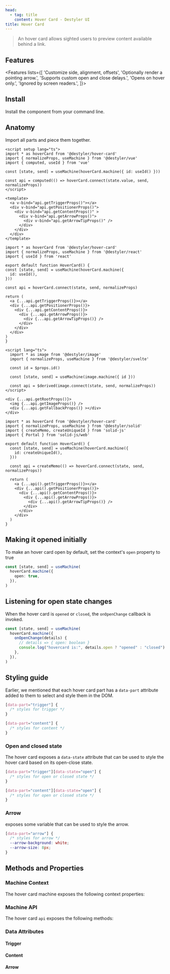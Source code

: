 ```yaml
---
head:
  - tag: title
    content: Hover Card - Destyler UI
title: Hover Card
---
```



> An hover card allows sighted users to preview content available behind a link.

<PreviewCode name="hover-card"></PreviewCode>

## Features

<Features lists={[
  'Customize side, alignment, offsets',
  'Optionally render a pointing arrow.',
  'Supports custom open and close delays.',
  'Opens on hover only.',
  'Ignored by screen readers.',
]}>
</Features>

## Install

Install the component from your command line.

<InstallShell name="hover-card" />


## Anatomy

Import all parts and piece them together.

<FrameworkLayout>

  <div slot='vue'>

  ```vue
  <script setup lang="ts">
import * as hoverCard from '@destyler/hover-card'
import { normalizeProps, useMachine } from '@destyler/vue'
import { computed, useId } from 'vue'

const [state, send] = useMachine(hoverCard.machine({ id: useId() }))

const api = computed(() => hoverCard.connect(state.value, send, normalizeProps))
</script>

<template>
    <a v-bind="api.getTriggerProps()"></a>
    <div v-bind="api.getPositionerProps()">
      <div v-bind="api.getContentProps()" >
        <div v-bind="api.getArrowProps()">
          <div v-bind="api.getArrowTipProps()" />
        </div>
      </div>
    </div>
</template>

  ```

  </div>
  <div slot='react'>

  ```tsx
  import * as hoverCard from '@destyler/hover-card'
import { normalizeProps, useMachine } from '@destyler/react'
import { useId } from 'react'

export default function HoverCard() {
  const [state, send] = useMachine(hoverCard.machine({
    id: useId(),
  }))

  const api = hoverCard.connect(state, send, normalizeProps)

  return (
    <a {...api.getTriggerProps()}></a>
    <div {...api.getPositionerProps()}>
      <div {...api.getContentProps()}>
        <div {...api.getArrowProps()}>
          <div {...api.getArrowTipProps()} />
        </div>
      </div>
    </div>
  )
}

  ```

  </div>
  <div slot='svelte'>

  ```svelte
  <script lang="ts">
    import * as image from '@destyler/image'
    import { normalizeProps, useMachine } from '@destyler/svelte'

    const id = $props.id()

    const [state, send] = useMachine(image.machine({ id }))

    const api = $derived(image.connect(state, send, normalizeProps))
  </script>

  <div {...api.getRootProps()}>
    <img {...api.getImageProps()} />
    <div {...api.getFallbackProps()} ></div>
  </div>
  ```

  </div>
  <div slot='solid'>

  ```tsx
  import * as hoverCard from '@destyler/hover-card'
  import { normalizeProps, useMachine } from '@destyler/solid'
  import { createMemo, createUniqueId } from 'solid-js'
  import { Portal } from 'solid-js/web'

  export default function HoverCard() {
    const [state, send] = useMachine(hoverCard.machine({
      id: createUniqueId(),
    }))

    const api = createMemo(() => hoverCard.connect(state, send, normalizeProps))

    return (
      <a {...api().getTriggerProps()}></a>
      <div {...api().getPositionerProps()}>
        <div {...api().getContentProps()}>
          <div {...api().getArrowProps()}>
            <div {...api().getArrowTipProps()} />
          </div>
        </div>
      </div>
    )
  }
  ```

  </div>

</FrameworkLayout>

## Making it opened initially

To make an hover card open by default, set the context's `open` property to true

```ts
const [state, send] = useMachine(
  hoverCard.machine({
    open: true,
  }),
)
```

## Listening for open state changes

When the hover card is `opened` or `closed`, the `onOpenChange` callback is invoked.

```ts
const [state, send] = useMachine(
  hoverCard.machine({
    onOpenChange(details) {
      // details => { open: boolean }
      console.log("hovercard is:", details.open ? "opened" : "closed")
    },
  }),
)
```

## Styling guide

Earlier, we mentioned that each hover card part has a `data-part` attribute added to them to
select and style them in the DOM.

```css
[data-part="trigger"] {
  /* styles for trigger */
}

[data-part="content"] {
  /* styles for content */
}
```

### Open and closed state

The hover card exposes a `data-state` attribute that can be used to style
the hover card based on its open-close state.

```css
[data-part="trigger"][data-state="open"] {
  /* styles for open or closed state */
}

[data-part="content"][data-state="open"] {
  /* styles for open or closed state */
}
```

### Arrow

exposes some variable that can be used to style the arrow.

```css
[data-part="arrow"] {
  /* styles for arrow */
  --arrow-background: white;
  --arrow-size: 8px;
}
```


## Methods and Properties

### Machine Context

The hover card machine exposes the following context properties:

<MachineTable name="hover-card"></MachineTable>

### Machine API

The hover card `api` exposes the following methods:

<APITable name="hover-card"></APITable>

### Data Attributes

#### Trigger

<StyleTable component="hover-card" nodeType="trigger" />

#### Content

<StyleTable component="hover-card" nodeType="content" />

#### Arrow

<StyleTable component="hover-card" nodeType="arrow" />
